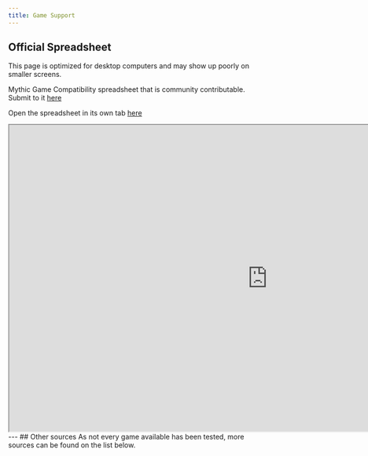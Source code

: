 ```yaml
---
title: Game Support
---
```

## Official Spreadsheet
This page is optimized for desktop computers and may show up poorly on smaller screens.

Mythic Game Compatibility spreadsheet that is community contributable. Submit to it [here]()

Open the spreadsheet in its own tab [here](https://docs.google.com/spreadsheets/d/1W_1UexC1VOcbP2CHhoZBR5-8koH-ZPxJBDWntwH-tsc/edit?usp=sharing)
<iframe height="625" width="1050" src="https://docs.google.com/spreadsheets/d/e/2PACX-1vTy0x0s1kD3Wc3p9p-Fw0DlIWAJCeBGhHoOg_BH-Fv8Nb3i8xdKYaEv4gZm4LT9ZqIcoNn0ny1hu230/pubhtml?gid=0&amp;single=true&amp;widget=true&amp;headers=false"></iframe>
---
## Other sources
As not every game available has been tested, more sources can be found on the list below.
